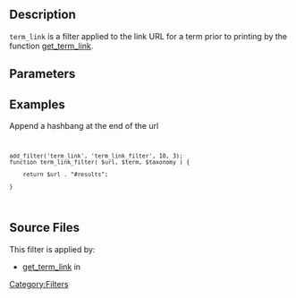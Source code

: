 == Description ==


<code>term_link</code> is a filter applied to the link URL for a term prior to printing by the function [[Function Reference/get_term_link|get_term_link]].

== Parameters ==

{{Parameter|$url|string|The term URL}}
{{Parameter|$term|object|The term object}}
{{Parameter|$taxonomy|string|The taxonomy slug}}

== Examples ==

Append a hashbang at the end of the url
<code><pre>
add_filter('term_link', 'term_link_filter', 10, 3);
function term_link_filter( $url, $term, $taxonomy ) {
   
    return $url . "#results";
   
}
</pre></code>

== Source Files ==

This filter is applied by:
* [[Function Reference/get_term_link|get_term_link]] in {{Trac|wp-includes/taxonomy.php}}


[[Category:Filters]]
{{Stub}}